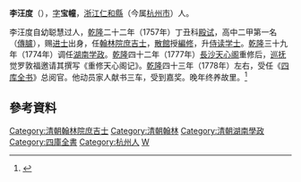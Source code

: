 '''李汪度'''（{{bd|约1743年||1819年|catIdx=L李}}），[[表字|字]]'''宝幢'''，[[浙江|浙江]][[仁和縣|仁和縣]]（今属[[杭州市|杭州市]]）人。

李汪度自幼聪慧过人，[[乾隆|乾隆]]二十二年（1757年）丁丑科[[殿试|殿试]]，高中二甲第一名（[[傳臚|傳臚]]），赐[[进士|进士]]出身，任[[翰林院庶吉士|翰林院庶吉士]]，[[散館|散館]]授[[編修|編修]]，升[[侍读学士|侍读学士]]。[[乾隆|乾隆]]三十九年（1774年）调任[[湖南|湖南]][[学政|学政]]。[[乾隆|乾隆]]四十二年（1777年）[[長沙|長沙]][[天心阁|天心阁]]重修后，[[巡抚|巡抚]]觉罗敦福邀请其撰写《重修天心阁记》。[[乾隆|乾隆]]四十三年（1778年）左右，受任《[[四库全书|四库全书]]》总阅官。他动员家人献书三车，受到嘉奖。晚年终养故里。<ref>{{cite web| language =| publisher =天心閣| title =《四库全书》总阅官李汪度| url =http://www.hntxg.com/viewarticle/42| author =| date =| accessdate =| deadurl =yes| archiveurl =https://web.archive.org/web/20090609050404/http://www.hntxg.com/viewarticle/42| archivedate =2009年6月9日| df =}}</ref>

==參考資料==
{{reflist}}

{{清朝人物小作品}}
{{乾隆二十二年丁丑科殿試金榜}}
{{DEFAULTSORT:Li李}}
[[Category:清朝翰林院庶吉士|Category:清朝翰林院庶吉士]]
[[Category:清朝翰林|Category:清朝翰林]]
[[Category:清朝湖南學政|Category:清朝湖南學政]]
[[Category:四庫全書|Category:四庫全書]]
[[Category:杭州人|Category:杭州人]]
[[Category:李姓|W]]